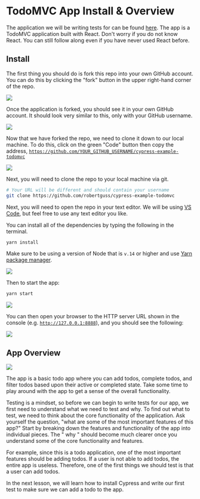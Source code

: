 # TodoMVC App Install & Overview

The application we will be writing tests for can be found [here](https://github.com/cypress-io/cypress-realworld-testing-todomvc). The app is a TodoMVC application built with React. Don't worry if you do not know React. You can still follow along even if you have never used React before.

## Install

The first thing you should do is fork this repo into your own GitHub account. You can do this by clicking the "fork" button in the upper right-hand corner of the repo.

![](/images/testing-your-first-application/todomvc-app-install-and-overview/Screen_Shot_2021-09-16_at_1.58.28_PM.png)

Once the application is forked, you should see it in your own GitHub account. It should look very similar to this, only with your GitHub username.

![](/images/testing-your-first-application/todomvc-app-install-and-overview/Screen_Shot_2021-09-16_at_1.58.48_PM.png)

Now that we have forked the repo, we need to clone it down to our local machine. To do this, click on the green "Code" button then copy the address, [`https://github.com/YOUR_GITHUB_USERNAME/cypress-example-todomvc`](https://github.com/YOUR_GITHUB_USERNAME/cypress-example-todomvc)

![](/images/testing-your-first-application/todomvc-app-install-and-overview/Screen_Shot_2021-06-24_at_10.55.46_AM.png)

Next, you will need to clone the repo to your local machine via git.

```bash
# Your URL will be different and should contain your username
git clone https://github.com/robertguss/cypress-example-todomvc
```

Next, you will need to open the repo in your text editor. We will be using [VS Code](https://code.visualstudio.com/), but feel free to use any text editor you like.

You can install all of the dependencies by typing the following in the terminal.

```bash
yarn install
```

Make sure to be using a version of Node that is `v.14` or higher and use [Yarn package manager](https://yarnpkg.com/).

![](/images/testing-your-first-application/todomvc-app-install-and-overview/Screen_Shot_2021-09-17_at_10.13.32_AM.png)

Then to start the app:

```bash
yarn start
```

![](/images/testing-your-first-application/todomvc-app-install-and-overview/Screen_Shot_2021-09-17_at_10.13.44_AM.png)

You can then open your browser to the HTTP server URL shown in the console (e.g. [`http://127.0.0.1:8888`](http://127.0.0.1:8888/)), and you should see the following:

![](/images/testing-your-first-application/todomvc-app-install-and-overview/Screen_Shot_2021-06-24_at_1.08.11_PM.png)

## App Overview

![](/images/testing-your-first-application/todomvc-app-install-and-overview/Screen_Shot_2021-06-24_at_1.14.12_PM.png)

The app is a basic todo app where you can add todos, complete todos, and filter todos based upon their active or completed state. Take some time to play around with the app to get a sense of the overall functionality.

Testing is a mindset, so before we can begin to write tests for our app, we first need to understand what we need to test and why. To find out what to test, we need to think about the core functionality of the application. Ask yourself the question, "what are some of the most important features of this app?" Start by breaking down the features and functionality of the app into individual pieces. The " why " should become much clearer once you understand some of the core functionality and features.

For example, since this is a todo application, one of the most important features should be adding todos. If a user is not able to add todos, the entire app is useless. Therefore, one of the first things we should test is that a user can add todos.

In the next lesson, we will learn how to install Cypress and write our first test to make sure we can add a todo to the app.
